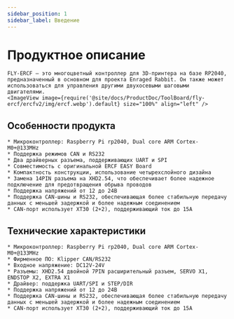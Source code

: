 ```yaml
---
sidebar_position: 1
sidebar_label: Введение
---
```






# Продуктное описание

    FLY-ERCF — это многоцветный контроллер для 3D-принтера на базе RP2040, предназначенный в основном для проекта Enraged Rabbit. Он также может использоваться для управления другими двухосевыми шаговыми двигателями.
    <ImageView image={require('@site/docs/ProductDoc/ToolBoard/fly-ercf/ercfv2/img/ercf.webp').default} size="100%" align="left" />

## Особенности продукта

    * Микроконтроллер: Raspberry Pi rp2040, Dual core ARM Cortex-M0+@133MHz
    * Поддержка режимов CAN и RS232
    * Два драйверных разъема, поддерживающих UART и SPI
    * Совместимость с оригинальной ERCF EASY Board
    * Компактность конструкции, использование четырехслойного дизайна
    * Замена 14PIN разъема на XHD2.54, что обеспечивает более надежное подключение для предотвращения обрыва проводов
    * Поддержка напряжений от 12 до 24В
    * Поддержка CAN-шины и RS232, обеспечивающая более стабильную передачу данных с меньшей задержкой и более надежным соединением
    * CAN-порт использует XT30 (2+2), поддерживающий ток до 15А

## Технические характеристики

    * Микроконтроллер: Raspberry Pi rp2040, Dual core ARM Cortex-M0+@133MHz
    * Фирменное ПО: Klipper CAN/RS232
    * Входное напряжение: DC12V-24V
    * Разъемы: XHD2.54 двойной 7PIN расширительный разъем, SERVO X1, ENDSTOP X2, EXTRA X1
    * Драйвер: поддержка UART/SPI и STEP/DIR
    * Поддержка напряжений от 12 до 24В
    * Поддержка CAN-шины и RS232, обеспечивающая более стабильную передачу данных с меньшей задержкой и более надежным соединением
    * CAN-порт использует XT30 (2+2), поддерживающий ток до 15А
